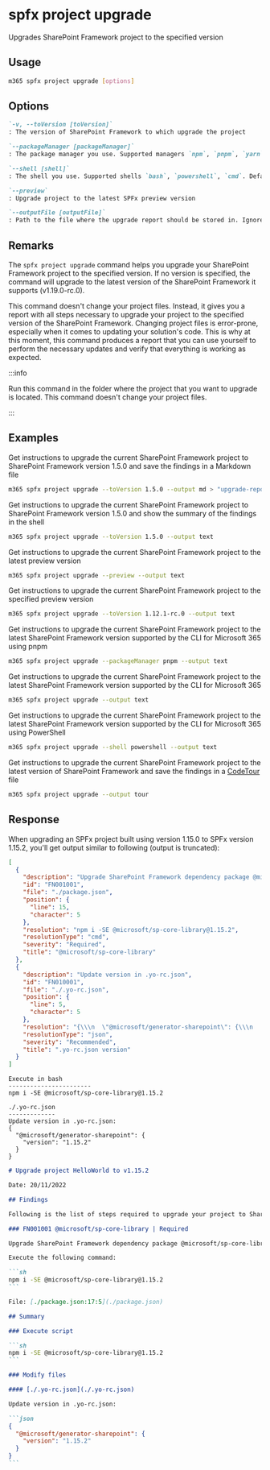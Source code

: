 
# spfx project upgrade

Upgrades SharePoint Framework project to the specified version

## Usage

```sh
m365 spfx project upgrade [options]
```

## Options

```md definition-list
`-v, --toVersion [toVersion]`
: The version of SharePoint Framework to which upgrade the project

`--packageManager [packageManager]`
: The package manager you use. Supported managers `npm`, `pnpm`, `yarn`. Default `npm`

`--shell [shell]`
: The shell you use. Supported shells `bash`, `powershell`, `cmd`. Default `bash`

`--preview`
: Upgrade project to the latest SPFx preview version

`--outputFile [outputFile]`
: Path to the file where the upgrade report should be stored in. Ignored when `output` is `tour`
```

<Global />

## Remarks

The `spfx project upgrade` command helps you upgrade your SharePoint Framework project to the specified version. If no version is specified, the command will upgrade to the latest version of the SharePoint Framework it supports (v1.19.0-rc.0).

This command doesn't change your project files. Instead, it gives you a report with all steps necessary to upgrade your project to the specified version of the SharePoint Framework. Changing project files is error-prone, especially when it comes to updating your solution's code. This is why at this moment, this command produces a report that you can use yourself to perform the necessary updates and verify that everything is working as expected.

:::info

Run this command in the folder where the project that you want to upgrade is located. This command doesn't change your project files.

:::

## Examples

Get instructions to upgrade the current SharePoint Framework project to SharePoint Framework version 1.5.0 and save the findings in a Markdown file

```sh
m365 spfx project upgrade --toVersion 1.5.0 --output md > "upgrade-report.md"
```

Get instructions to upgrade the current SharePoint Framework project to SharePoint Framework version 1.5.0 and show the summary of the findings in the shell

```sh
m365 spfx project upgrade --toVersion 1.5.0 --output text
```

Get instructions to upgrade the current SharePoint Framework project to the latest preview version

```sh
m365 spfx project upgrade --preview --output text
```

Get instructions to upgrade the current SharePoint Framework project to the specified preview version

```sh
m365 spfx project upgrade --toVersion 1.12.1-rc.0 --output text
```

Get instructions to upgrade the current SharePoint Framework project to the latest SharePoint Framework version supported by the CLI for Microsoft 365 using pnpm

```sh
m365 spfx project upgrade --packageManager pnpm --output text
```

Get instructions to upgrade the current SharePoint Framework project to the latest SharePoint Framework version supported by the CLI for Microsoft 365

```sh
m365 spfx project upgrade --output text
```

Get instructions to upgrade the current SharePoint Framework project to the latest SharePoint Framework version supported by the CLI for Microsoft 365 using PowerShell

```sh
m365 spfx project upgrade --shell powershell --output text
```

Get instructions to upgrade the current SharePoint Framework project to the latest version of SharePoint Framework and save the findings in a [CodeTour](https://aka.ms/codetour) file

```sh
m365 spfx project upgrade --output tour
```

## Response

When upgrading an SPFx project built using version 1.15.0 to SPFx version 1.15.2, you'll get output similar to following (output is truncated):

<Tabs>
  <TabItem value="JSON">

  ```json
  [
    {
      "description": "Upgrade SharePoint Framework dependency package @microsoft/sp-core-library",
      "id": "FN001001",
      "file": "./package.json",
      "position": {
        "line": 15,
        "character": 5
      },
      "resolution": "npm i -SE @microsoft/sp-core-library@1.15.2",
      "resolutionType": "cmd",
      "severity": "Required",
      "title": "@microsoft/sp-core-library"
    },
    {
      "description": "Update version in .yo-rc.json",
      "id": "FN010001",
      "file": "./.yo-rc.json",
      "position": {
        "line": 5,
        "character": 5
      },
      "resolution": "{\\\n  \"@microsoft/generator-sharepoint\": {\\\n    \"version\": \"1.15.2\"\\\n  }\\\n}",
      "resolutionType": "json",
      "severity": "Recommended",
      "title": ".yo-rc.json version"
    }
  ]
  ```

  </TabItem>
  <TabItem value="Text">

  ```text
  Execute in bash
  -----------------------
  npm i -SE @microsoft/sp-core-library@1.15.2

  ./.yo-rc.json
  -------------
  Update version in .yo-rc.json:
  {
    "@microsoft/generator-sharepoint": {
      "version": "1.15.2"
    }
  }
  ```

  </TabItem>
  <TabItem value="Markdown">

  ````md
  # Upgrade project HelloWorld to v1.15.2

  Date: 20/11/2022

  ## Findings

  Following is the list of steps required to upgrade your project to SharePoint Framework version 1.15.2. [Summary](#Summary) of the modifications is included at the end of the report.

  ### FN001001 @microsoft/sp-core-library | Required

  Upgrade SharePoint Framework dependency package @microsoft/sp-core-library

  Execute the following command:

  ```sh
  npm i -SE @microsoft/sp-core-library@1.15.2
  ```

  File: [./package.json:17:5](./package.json)

  ## Summary

  ### Execute script

  ```sh
  npm i -SE @microsoft/sp-core-library@1.15.2
  ```

  ### Modify files

  #### [./.yo-rc.json](./.yo-rc.json)

  Update version in .yo-rc.json:

  ```json
  {
    "@microsoft/generator-sharepoint": {
      "version": "1.15.2"
    }
  }
  ```
  ````

  </TabItem>
</Tabs>
